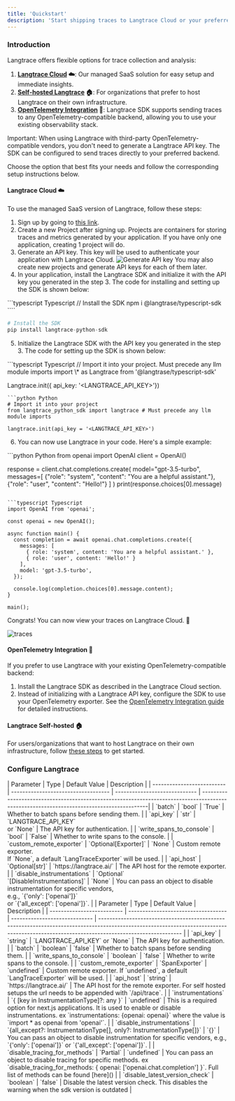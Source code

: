 ```yaml
---
title: 'Quickstart'
description: 'Start shipping traces to Langtrace Cloud or your preferred OpenTelemetry-compatible backend in under 5 minutes!'
---
```


### Introduction

Langtrace offers flexible options for trace collection and analysis:

1. **[Langtrace Cloud](#langtrace-cloud) ☁️**: Our managed SaaS solution for easy setup and immediate insights.
2. **[Self-hosted Langtrace](#langtrace-self-hosted) 🏠**: For organizations that prefer to host Langtrace on their own infrastructure.
3. **[OpenTelemetry Integration](#opentelemetry-integration) 🔗**: Langtrace SDK supports sending traces to any OpenTelemetry-compatible backend, allowing you to use your existing observability stack.

<Callout type="info">
  Important: When using Langtrace with third-party OpenTelemetry-compatible vendors, you don't need to generate a Langtrace API key. The SDK can be configured to send traces directly to your preferred backend.
</Callout>

Choose the option that best fits your needs and follow the corresponding setup instructions below.

#### Langtrace Cloud ☁️

To use the managed SaaS version of Langtrace, follow these steps:
1. Sign up by going to [this link](https://langtrace.ai/signup).
2. Create a new Project after signing up. Projects are containers for storing traces and metrics generated by your application. If you have only one application, creating 1 project will do.
3. Generate an API key. This key will be used to authenticate your application with Langtrace Cloud.
   ![Generate API key](/images/SCR-20240402-kvdo.png)
   <Tip>
     You may also create new projects and generate API keys for each of them
     later.
   </Tip>
4. In your application, install the Langtrace SDK and initialize it with the API key you generated in the step 3. The code for installing and setting up the SDK is shown below:

<CodeGroup>
  ```typescript Typescript
  // Install the SDK
  npm i @langtrase/typescript-sdk
````

```python Python
# Install the SDK
pip install langtrace-python-sdk
````

</CodeGroup>

5. Initialize the Langtrace SDK with the API key you generated in the step 3. The code for setting up the SDK is shown below:

<CodeGroup>
  ```typescript Typescript
// Import it into your project. Must precede any llm module imports
import \* as Langtrace from '@langtrase/typescript-sdk'

Langtrace.init({ api_key: '<LANGTRACE_API_KEY>'})
````
```python Python
# Import it into your project
from langtrace_python_sdk import langtrace # Must precede any llm module imports

langtrace.init(api_key = '<LANGTRACE_API_KEY>')
````

</CodeGroup>

6. You can now use Langtrace in your code. Here's a simple example:

<CodeGroup>
```python Python
from openai import OpenAI
client = OpenAI()

response = client.chat.completions.create(
    model="gpt-3.5-turbo",
    messages=[
        {"role": "system", "content": "You are a helpful assistant."},
        {"role": "user", "content": "Hello!"}
    ]
)
print(response.choices[0].message)
```

```typescript Typescript
import OpenAI from 'openai';

const openai = new OpenAI();

async function main() {
  const completion = await openai.chat.completions.create({
    messages: [
      { role: 'system', content: 'You are a helpful assistant.' },
      { role: 'user', content: 'Hello!' }
    ],
    model: 'gpt-3.5-turbo',
  });

  console.log(completion.choices[0].message.content);
}

main();
```
</CodeGroup>
Congrats! You can now view your traces on Langtrace Cloud. 🚀

![traces](/images/trace.png)


#### OpenTelemetry Integration 🔗

If you prefer to use Langtrace with your existing OpenTelemetry-compatible backend:

1. Install the Langtrace SDK as described in the Langtrace Cloud section.
2. Instead of initializing with a Langtrace API key, configure the SDK to use your OpenTelemetry exporter. See the [OpenTelemetry Integration guide](https://opentelemetry.io/docs/languages/python/) for detailed instructions.

#### Langtrace Self-hosted 🏠

For users/organizations that want to host Langtrace on their own infrastructure, follow [these steps](hosting/overview) to get started.


### Configure Langtrace
<Tabs>
  <Tab title='Python SDK'>
  | Parameter                  | Type                                | Default Value                 | Description                                                                                                                              |
  | -------------------------- | ----------------------------------- | ----------------------------- | -----------------------------------------------------------------------------------------------------------------------------------------|
  | `batch`                    | `bool`                              | `True`                        | Whether to batch spans before sending them.                                                                                              |
  | `api_key`                  | `str`                               | `LANGTRACE_API_KEY` <br/> or `None` | The API key for authentication.                                                                                                    |
  | `write_spans_to_console`   | `bool`                              | `False`                       | Whether to write spans to the console.                                                                                                   |
  | `custom_remote_exporter`   | `Optional[Exporter]`                | `None`                        | Custom remote exporter. <br/> If `None`, a default `LangTraceExporter` will be used.                                                     |
  | `api_host`                 | `Optional[str]`                     | `https://langtrace.ai/`       | The API host for the remote exporter.                                                                                                    |
  | `disable_instrumentations` | `Optional`<br/>`[DisableInstrumentations]` | `None`                 | You can pass an object to disable instrumentation for specific vendors,<br/> e.g., `{'only': ['openai']}` <br/> or `{'all_except': ['openai']}`. |
  </Tab>

  <Tab title='Typescript SDK'>
  | Parameter                  | Type                                | Default Value                 | Description                                                                                                                                                                               |
  | -------------------------- | ----------------------------------- | ----------------------------- | ----------------------------------------------------------------------------------------------------------------------------------------------------------------------------------------- |
  | `api_key`                  | `string`                            | `LANGTRACE_API_KEY` or `None` | The API key for authentication.                                                                                                                                                           |
  | `batch`                    | `boolean`                           | `false`                       | Whether to batch spans before sending them.                                                                                                                                               |
  | `write_spans_to_console`   | `boolean`                           | `false`                       | Whether to write spans to the console.                                                                                                                                                    |
  | `custom_remote_exporter`   | `SpanExporter`                      | `undefined`                   | Custom remote exporter. If `undefined`, a default `LangTraceExporter` will be used.                                                                                                       |
  | `api_host`                 | `string`                            | `https://langtrace.ai/`       | The API host for the remote exporter. For self hosted setups the url needs to be appended with `/api/trace`.                                                                                                                                                     |
  | `instrumentations`         | `{ [key in InstrumentationType]?: any }` | `undefined`                  | This is a required option for next.js applications. It is used to enable or disable instrumentations. ex `instrumentations: {openai: openai}` where the value is `import * as openai from 'openai'`. |
  | `disable_instrumentations` | `{all_except?: InstrumentationType[], only?: InstrumentationType[]}` | `{}` | You can pass an object to disable instrumentation for specific vendors, e.g., `{'only': ['openai']}` or `{'all_except': ['openai']}`.                                                     |
  | `disable_tracing_for_methods` | `Partial<TracedMethods>` | `undefined` | You can pass an object to disable tracing for specific methods. ex `disable_tracing_for_methods: { openai: ['openai.chat.completion'] }`. Full list of methods can be found [here]() |
  | `disable_latest_version_check` | `boolean` | `false` | Disable the latest version check. This disables the warning when the sdk version is outdated |
  </Tab>
</Tabs>
